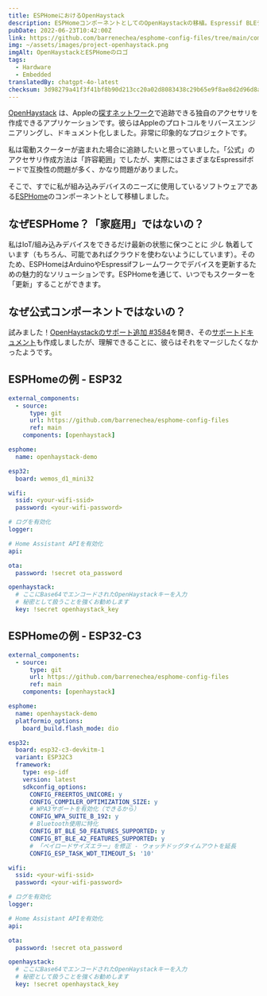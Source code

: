 ```yaml
---
title: ESPHomeにおけるOpenHaystack
description: ESPHomeコンポーネントとしてのOpenHaystackの移植。Espressif BLEデバイス全般に対応。
pubDate: 2022-06-23T10:42:00Z
link: https://github.com/barrenechea/esphome-config-files/tree/main/components/openhaystack
img: ~/assets/images/project-openhaystack.png
imgAlt: OpenHaystackとESPHomeのロゴ
tags:
  - Hardware
  - Embedded
translatedBy: chatgpt-4o-latest
checksum: 3d98279a41f3f41bf8b90d213cc20a02d8083438c29b65e9f8ae8d2d96d8a017
---
```


[OpenHaystack](https://github.com/seemoo-lab/openhaystack) は、Appleの[探すネットワーク](https://developer.apple.com/jp/find-my/)で追跡できる独自のアクセサリを作成できるアプリケーションです。彼らはAppleのプロトコルをリバースエンジニアリングし、ドキュメント化しました。非常に印象的なプロジェクトです。

私は電動スクーターが盗まれた場合に追跡したいと思っていました。「公式」のアクセサリ作成方法は「許容範囲」でしたが、実際にはさまざまなEspressifボードで互換性の問題が多く、かなり問題がありました。

そこで、すでに私が組み込みデバイスのニーズに使用しているソフトウェアである[ESPHome](https://esphome.io/)のコンポーネントとして移植しました。

## なぜESPHome？「家庭用」ではないの？

私はIoT/組み込みデバイスをできるだけ最新の状態に保つことに _少し_ 執着しています（もちろん、可能であればクラウドを使わないようにしています）。そのため、ESPHomeはArduinoやEspressifフレームワークでデバイスを更新するための魅力的なソリューションです。ESPHomeを通じて、いつでもスクーターを「更新」することができます。

## なぜ公式コンポーネントではないの？

試みました！[OpenHaystackのサポート追加 #3584](https://github.com/esphome/esphome/pull/3584)を開き、その[サポートドキュメント](https://deploy-preview-2146--esphome.netlify.app/components/openhaystack.html)も作成しましたが、理解できることに、彼らはそれをマージしたくなかったようです。

## ESPHomeの例 - ESP32

```yaml
external_components:
  - source:
      type: git
      url: https://github.com/barrenechea/esphome-config-files
      ref: main
    components: [openhaystack]

esphome:
  name: openhaystack-demo

esp32:
  board: wemos_d1_mini32

wifi:
  ssid: <your-wifi-ssid>
  password: <your-wifi-password>

# ログを有効化
logger:

# Home Assistant APIを有効化
api:

ota:
  password: !secret ota_password

openhaystack:
  # ここにBase64でエンコードされたOpenHaystackキーを入力
  # 秘密として扱うことを強くお勧めします
  key: !secret openhaystack_key
```

## ESPHomeの例 - ESP32-C3

```yaml
external_components:
  - source:
      type: git
      url: https://github.com/barrenechea/esphome-config-files
      ref: main
    components: [openhaystack]

esphome:
  name: openhaystack-demo
  platformio_options:
    board_build.flash_mode: dio

esp32:
  board: esp32-c3-devkitm-1
  variant: ESP32C3
  framework:
    type: esp-idf
    version: latest
    sdkconfig_options:
      CONFIG_FREERTOS_UNICORE: y
      CONFIG_COMPILER_OPTIMIZATION_SIZE: y
      # WPA3サポートを有効化（できるから）
      CONFIG_WPA_SUITE_B_192: y
      # Bluetooth使用に特化
      CONFIG_BT_BLE_50_FEATURES_SUPPORTED: y
      CONFIG_BT_BLE_42_FEATURES_SUPPORTED: y
      # 「ペイロードサイズエラー」を修正 - ウォッチドッグタイムアウトを延長
      CONFIG_ESP_TASK_WDT_TIMEOUT_S: '10'

wifi:
  ssid: <your-wifi-ssid>
  password: <your-wifi-password>

# ログを有効化
logger:

# Home Assistant APIを有効化
api:

ota:
  password: !secret ota_password

openhaystack:
  # ここにBase64でエンコードされたOpenHaystackキーを入力
  # 秘密として扱うことを強くお勧めします
  key: !secret openhaystack_key
```
